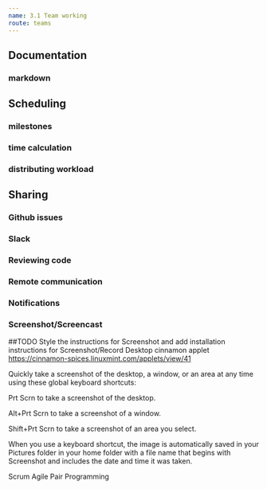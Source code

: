 ```yaml
---
name: 3.1 Team working
route: teams
---
```

## Documentation

### markdown

## Scheduling

### milestones

### time calculation

### distributing workload

## Sharing

### Github issues

### Slack

### Reviewing code

### Remote communication

### Notifications

### Screenshot/Screencast
##TODO Style the instructions for Screenshot and add installation instructions for Screenshot/Record Desktop cinnamon applet https://cinnamon-spices.linuxmint.com/applets/view/41

Quickly take a screenshot of the desktop, a window, or an area at any time using these global keyboard shortcuts:

Prt Scrn to take a screenshot of the desktop.

Alt+Prt Scrn to take a screenshot of a window.

Shift+Prt Scrn to take a screenshot of an area you select.

When you use a keyboard shortcut, the image is automatically saved in your Pictures folder in your home folder with a file name that begins with Screenshot and includes the date and time it was taken.


Scrum
Agile
Pair Programming